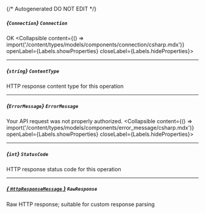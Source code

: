 {/* Autogenerated DO NOT EDIT  */}

##### *{`Connection`}* `Connection`
OK
<Collapsible content={() => import('/content/types/models/components/connection/csharp.mdx')} openLabel={Labels.showProperties} closeLabel={Labels.hideProperties}>
</Collapsible>

---
##### *{`string`}* `ContentType`
HTTP response content type for this operation

---
##### *{`ErrorMessage`}* `ErrorMessage`
Your API request was not properly authorized.
<Collapsible content={() => import('/content/types/models/components/error_message/csharp.mdx')} openLabel={Labels.showProperties} closeLabel={Labels.hideProperties}>
</Collapsible>

---
##### *{`int`}* `StatusCode`
HTTP response status code for this operation

---
##### [*{ `HttpResponseMessage` }*](https://learn.microsoft.com/en-us/dotnet/api/system.net.http.httpresponsemessage?view=net-5.0) `RawResponse`
Raw HTTP response; suitable for custom response parsing


